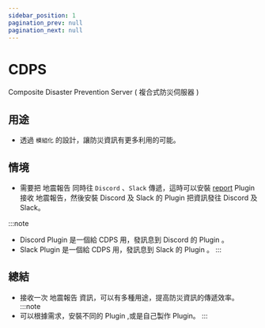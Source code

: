 ```yaml
---
sidebar_position: 1
pagination_prev: null
pagination_next: null
---
```


# CDPS

Composite Disaster Prevention Server ( 複合式防災伺服器 )

## 用途

- 透過 `模組化` 的設計，讓防災資訊有更多利用的可能。

## 情境

- 需要把 地震報告 同時往 `Discord` 、`Slack` 傳遞，這時可以安裝 [report](https://github.com/ExpTechTW/CDPS/blob/master/docs/zh/user/plugins.md) Plugin 接收 地震報告，然後安裝 Discord 及 Slack 的 Plugin 把資訊發往 Discord 及 Slack。

:::note
- Discord Plugin 是一個給 CDPS 用，發訊息到 Discord 的 Plugin 。
- Slack Plugin 是一個給 CDPS 用，發訊息到 Slack 的 Plugin 。
:::

## 總結
- 接收一次 地震報告 資訊，可以有多種用途，提高防災資訊的傳遞效率。
:::note
- 可以根據需求，安裝不同的 Plugin ,或是自己製作 Plugin。
:::